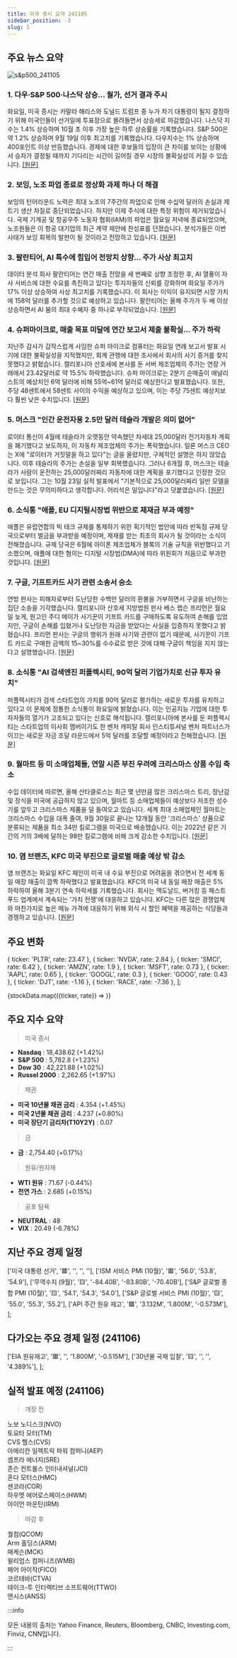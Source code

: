 ```yaml
---
title: 미국 증시 요약 241105
sidebar_position: -3
slug: 5
---
```


## 주요 뉴스 요약

![s&p500_241105](/map/241105.png)

### 1. **다우·S&P 500·나스닥 상승... 월가, 선거 결과 주시**

화요일, 미국 증시는 카말라 해리스와 도널드 트럼프 중 누가 차기 대통령이 될지 결정하기 위해 미국인들이 선거일에 투표장으로 몰려들면서 상승세로 마감했습니다. 나스닥 지수는 1.4% 상승하며 10월 초 이후 가장 높은 하루 상승률을 기록했습니다. S&P 500은 약 1.2% 상승하며 9월 19일 이후 최고치를 기록했습니다. 다우지수는 1% 상승하며 400포인트 이상 반등했습니다. 경제에 대한 후보들의 입장이 큰 차이를 보이는 상황에서 승자가 결정될 때까지 기다리는 시간이 길어질 경우 시장의 불확실성이 커질 수 있습니다. [[원문]](https://finance.yahoo.com/news/live/stock-market-today-dow-sp-500-nasdaq-rise-as-wall-street-braces-for-election-results-161835542.html)

### 2. **보잉, 노조 파업 종료로 정상화 과제 하나 더 해결**

보잉의 턴어라운드 노력은 최대 노조의 7주간의 파업으로 인해 수십억 달러의 손실과 제트기 생산 차질로 중단되었습니다. 하지만 이제 주식에 대한 특정 위험이 제거되었습니다. 국제 기계공 및 항공우주 노동자 협회(IAM)의 파업은 월요일 저녁에 종료되었으며, 노조원들은 이 항공 대기업의 최근 계약 제안에 찬성표를 던졌습니다. 분석가들은 이번 사태가 보잉 회복의 발판이 될 것이라고 전망하고 있습니다. [[원문]](https://finance.yahoo.com/news/boeing-adds-another-check-to-turnaround-list-as-worker-strike-ends-190859935.html)

### 3. **팔란티어, AI 특수에 힘입어 전망치 상향... 주가 사상 최고치**

데이터 분석 회사 팔란티어는 연간 매출 전망을 세 번째로 상향 조정한 후, AI 열풍이 자사 서비스에 대한 수요를 촉진하고 있다는 투자자들의 신뢰를 강화하며 화요일 주가가 17% 이상 상승하여 사상 최고치를 기록했습니다. 이 회사는 이익이 유지되면 시장 가치에 158억 달러를 추가할 것으로 예상하고 있습니다. 팔란티어는 올해 주가가 두 배 이상 상승하면서 AI 붐의 최대 수혜자 중 하나로 부각되었습니다. [[원문]](https://www.reuters.com/technology/data-analytics-firm-palantir-jumps-ai-boom-powers-robust-software-adoption-2024-11-05/)

### 4. **슈퍼마이크로, 매출 목표 미달에 연간 보고서 제출 불확실... 주가 하락**

지난주 감사가 갑작스럽게 사임한 슈퍼 마이크로 컴퓨터는 화요일 연례 보고서 발표 시기에 대한 불확실성을 지적했지만, 회계 관행에 대한 조사에서 회사의 사기 증거를 찾지 못했다고 밝혔습니다. 캘리포니아 산호세에 본사를 둔 서버 제조업체의 주가는 연장 거래에서 23.42달러로 약 15.5% 하락했습니다. 슈퍼 마이크로는 2분기 순매출이 애널리스트의 예상치인 6억 달러에 비해 55억~61억 달러로 예상한다고 발표했습니다. 또한, 주당 48센트에서 58센트 사이의 수익을 예상하고 있으며, 이는 주당 75센트 예상치보다 훨씬 낮은 수치입니다. [[원문]](https://www.reuters.com/technology/super-micro-says-cannot-predict-timing-annual-filing-shares-down-2024-11-05/)

### 5. **머스크 "인간 운전자용 2.5만 달러 테슬라 개발은 의미 없어"**

로이터 통신이 4월에 테슬라가 오랫동안 약속했던 차세대 25,000달러 전기자동차 계획을 폐기했다고 보도하자, 이 자동차 제조업체의 주가는 폭락했습니다. 일론 머스크 CEO는 X에 "로이터가 거짓말을 하고 있다"는 글을 올렸지만, 구체적인 설명은 하지 않았습니다. 이후 테슬라의 주가는 손실을 일부 회복했습니다. 그러나 6개월 후, 머스크는 테슬라가 사람이 운전하는 25,000달러짜리 자동차에 대한 계획을 포기했다고 인정한 것으로 보입니다. 그는 10월 23일 실적 발표에서 "기본적으로 25,000달러짜리 일반 모델을 만드는 것은 무의미하다고 생각합니다. 어리석은 일입니다"라고 덧붙였습니다. [[원문]](https://www.reuters.com/business/autos-transportation/musk-now-says-its-pointless-build-25000-tesla-human-drivers-2024-11-05/)

### 6. **소식통 "애플, EU 디지털시장법 위반으로 제재금 부과 예정"**

애플은 유럽연합의 빅 테크 규제를 통제하기 위한 획기적인 법안에 따라 반독점 규제 당국으로부터 벌금을 부과받을 예정이며, 제재를 받는 최초의 회사가 될 것이라는 소식이 전해졌습니다. 규제 당국은 6월에 아이폰 제조업체가 블록의 기술 규칙을 위반했다고 기소했으며, 애플에 대한 혐의는 디지털 시장법(DMA)에 따라 위원회가 처음으로 부과한 것입니다. [[원문]](https://www.reuters.com/technology/apple-set-face-fine-under-eus-landmark-digital-markets-act-sources-say-2024-11-05/)

### 7. **구글, 기프트카드 사기 관련 소송서 승소**

연방 판사는 피해자로부터 도난당한 수백만 달러의 환불을 거부하면서 구글을 비난하는 집단 소송을 기각했습니다. 캘리포니아 산호세 지방법원 판사 베스 랩슨 프리먼은 월요일 늦게, 원고인 주디 메이가 사기꾼이 기프트 카드를 구매하도록 유도하여 손해를 입었지만, 구글이 손해를 입혔거나 도난당한 자금을 받았다는 사실을 입증하지 못했다고 밝혔습니다. 프리먼 판사는 구글의 행위가 원래 사기와 관련이 없기 때문에, 사기꾼이 기프트 카드로 구매한 금액의 15~30%를 수수료로 받은 것에 대해 구글이 책임을 지지 않는다고 설명했습니다. [[원문]](https://www.reuters.com/legal/google-defeats-lawsuit-over-gift-card-fraud-2024-11-05/)

### 8. **소식통 "AI 검색엔진 퍼플렉시티, 90억 달러 기업가치로 신규 투자 유치"**

퍼플렉시티가 검색 스타트업의 가치를 90억 달러로 평가하는 새로운 투자를 유치하고 있다고 이 문제에 정통한 소식통이 화요일에 밝혔습니다. 이는 인공지능 기업에 대한 투자자들의 열기가 고조되고 있다는 신호로 해석됩니다. 캘리포니아에 본사를 둔 퍼플렉시티는 스타트업의 이사회 멤버이기도 한 벤처 캐피탈 회사 인스티튜셔널 벤처 파트너스가 이끄는 새로운 자금 조달 라운드에서 5억 달러를 조달할 예정이라고 전해졌습니다. [[원문]](https://www.reuters.com/technology/artificial-intelligence/perplexity-raising-new-funds-9-bln-valuation-source-says-2024-11-06/)

### 9. **월마트 등 미 소매업체들, 연말 시즌 부진 우려에 크리스마스 상품 수입 축소**

수입 데이터에 따르면, 올해 산타클로스는 최근 몇 년만큼 많은 크리스마스 트리, 장난감 및 장식을 미국에 공급하지 않고 있으며, 월마트 등 소매업체들이 예상보다 저조한 성수기를 앞두고 크리스마스 제품을 덜 들여오고 있습니다. 세계 최대 소매업체인 월마트는 크리스마스 수입을 대폭 줄여, 9월 30일로 끝나는 12개월 동안 '크리스마스' 상품으로 분류되는 제품을 최소 34만 킬로그램을 미국으로 배송했습니다. 이는 2022년 같은 기간의 거의 3배에 달하는 98만 킬로그램에 비해 크게 감소한 수치입니다. [[원문]](https://www.reuters.com/business/retail-consumer/walmart-other-us-retailers-import-fewer-christmas-goods-ahead-tepid-holiday-2024-11-05/)

### 10. **염 브랜즈, KFC 미국 부진으로 글로벌 매출 예상 밖 감소**

염 브랜즈는 화요일 KFC 체인이 미국 내 수요 부진으로 어려움을 겪으면서 전 세계 동일 매장 매출이 깜짝 하락했다고 발표했습니다. KFC의 미국 내 동일 매장 매출은 5% 하락하여 올해 3분기 연속 하락세를 기록했습니다. 회사는 맥도날드, 버거킹 등 패스트푸드 업계에서 계속되는 '가치 전쟁'에 대응하고 있습니다. KFC는 다른 많은 경쟁업체와 마찬가지로 높은 메뉴 가격에 대응하기 위해 외식 시 할인 혜택을 제공하는 식당들과 경쟁하고 있습니다. [[원문]](https://www.reuters.com/business/retail-consumer/yum-brands-reports-surprise-fall-global-sales-amid-kfcs-struggles-us-2024-11-05/)

## 주요 변화

  { ticker: 'PLTR', rate: 23.47 },
  { ticker: 'NVDA', rate: 2.84 },
  { ticker: 'SMCI', rate: 6.42 },
  { ticker: 'AMZN', rate: 1.9 },
  { ticker: 'MSFT', rate: 0.73 },
  { ticker: 'AAPL', rate: 0.65 },
  { ticker: 'GOOGL', rate: 0.3 },
  { ticker: 'GOOG', rate: 0.43 },
  { ticker: 'DJT', rate: -1.16 },
  { ticker: 'RACE', rate: -7.36 },
];

{stockData.map(({ticker, rate}) => <StockCardMini key={ticker} ticker={ticker} rate={rate}></StockCardMini>)}

## 주요 지수 요약

> 미국 증시

- **Nasdaq** : 18,438.62 (+1.42%)
- **S&P 500** : 5,782.8 (+1.23%)
- **Dow 30** : 42,221.88 (+1.02%)
- **Russel 2000** : 2,262.65 (+1.97%)

> 채권

- **미국 10년물 채권 금리** : 4.354 (+1.45%)
- **미국 2년물 채권 금리** : 4.237 (+0.80%)
- **미국 장단기 금리차(T10Y2Y)** : 0.07

> 금

- **금** : 2,754.40 (+0.17%)

> 원유/원자재

- **WTI 원유** : 71.67 (-0.44%)
- **천연 가스** : 2.685 (+0.15%)

> 공포 탐욕

- **NEUTRAL** : 48
- **VIX** : 20.49 (-6.78%)

## 지난 주요 경제 일정

  ['미국 대통령 선거', '🟥', '', '', ''],
  ['ISM 서비스 PMI (10월)', '🟥', '56.0', '53.8', '54.9'],
  ['무역수지 (9월)', '🟨', '-84.40B', '-83.80B', '-70.40B'],
  ['S&P 글로벌 종합 PMI (10월)', '🟨', '54.1', '54.3', '54.0'],
  ['S&P 글로벌 서비스 PMI (10월)', '🟨', '55.0', '55.3', '55.2'],
  ['API 주간 원유 재고', '🟩', '3.132M', '1.800M', '-0.573M'],
];

<EconomicCalendar data={eventsData} />

## 다가오는 주요 경제 일정 (241106)

  ['EIA 원유재고', '🟥', '', '1.800M', '-0.515M'],
  ['30년물 국채 입찰', '🟨', '', '', '4.389%'],
];

<EconomicCalendar data={nextEventsData} />

## 실적 발표 예정 (241106)

> 개장 전

노보 노디스크(NVO)  
토요타 모터(TM)  
CVS 헬스(CVS)  
아메리칸 일렉트릭 파워 컴퍼니(AEP)  
셈프라 에너지(SRE)  
존슨 컨트롤스 인터내셔널(JCI)  
혼다 모터스(HMC)  
센코라(COR)  
하우멧 에어로스페이스(HWM)  
아이언 마운틴(IRM)

> 마감 후

퀄컴(QCOM)  
Arm 홀딩스(ARM)  
매케슨(MCK)  
윌리엄스 컴퍼니즈(WMB)  
페어 아이작(FICO)  
코르테바(CTVA)  
테이크-투 인터랙티브 소프트웨어(TTWO)  
앤시스(ANSS)

:::info

모든 내용의 출처는 Yahoo Finance, Reuters, Bloomberg, CNBC, Investing.com, Finviz, CNN입니다.

:::
